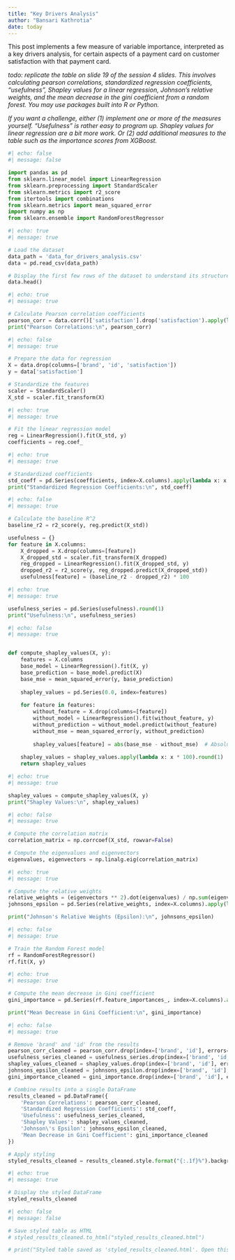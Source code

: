 ```yaml
---
title: "Key Drivers Analysis"
author: "Bansari Kathrotia"
date: today
---
```



This post implements a few measure of variable importance, interpreted as a key drivers analysis, for certain aspects of a payment card on customer satisfaction with that payment card.


_todo: replicate the table on slide 19 of the session 4 slides. This involves calculating pearson correlations, standardized regression coefficients, "usefulness", Shapley values for a linear regression, Johnson's relative weights, and the mean decrease in the gini coefficient from a random forest. You may use packages built into R or Python._

_If you want a challenge, either (1) implement one or more of the measures yourself. "Usefulness" is rather easy to program up. Shapley values for linear regression are a bit more work. Or (2) add additional measures to the table such as the importance scores from XGBoost._


```python
#| echo: false
#| message: false

import pandas as pd
from sklearn.linear_model import LinearRegression
from sklearn.preprocessing import StandardScaler
from sklearn.metrics import r2_score
from itertools import combinations
from sklearn.metrics import mean_squared_error
import numpy as np
from sklearn.ensemble import RandomForestRegressor

```

```python

#| echo: true
#| message: true

# Load the dataset
data_path = 'data_for_drivers_analysis.csv'
data = pd.read_csv(data_path)

# Display the first few rows of the dataset to understand its structure
data.head()
```


```python

#| echo: true
#| message: true

# Calculate Pearson correlation coefficients
pearson_corr = data.corr()['satisfaction'].drop('satisfaction').apply(lambda x: x * 100).round(1)
print("Pearson Correlations:\n", pearson_corr)
```

```python
#| echo: false
#| message: true

# Prepare the data for regression
X = data.drop(columns=['brand', 'id', 'satisfaction'])
y = data['satisfaction']

# Standardize the features
scaler = StandardScaler()
X_std = scaler.fit_transform(X)
```


```python

#| echo: true
#| message: true

# Fit the linear regression model
reg = LinearRegression().fit(X_std, y)
coefficients = reg.coef_
```



```python

#| echo: true
#| message: true

# Standardized coefficients
std_coeff = pd.Series(coefficients, index=X.columns).apply(lambda x: x * 100).round(1)
print("Standardized Regression Coefficients:\n", std_coeff)

```



```python
#| echo: false
#| message: true

# Calculate the baseline R^2
baseline_r2 = r2_score(y, reg.predict(X_std))

usefulness = {}
for feature in X.columns:
    X_dropped = X.drop(columns=[feature])
    X_dropped_std = scaler.fit_transform(X_dropped)
    reg_dropped = LinearRegression().fit(X_dropped_std, y)
    dropped_r2 = r2_score(y, reg_dropped.predict(X_dropped_std))
    usefulness[feature] = (baseline_r2 - dropped_r2) * 100

```



```python
#| echo: true
#| message: true

usefulness_series = pd.Series(usefulness).round(1)
print("Usefulness:\n", usefulness_series)

```



```python

#| echo: false
#| message: true


def compute_shapley_values(X, y):
    features = X.columns
    base_model = LinearRegression().fit(X, y)
    base_prediction = base_model.predict(X)
    base_mse = mean_squared_error(y, base_prediction)
    
    shapley_values = pd.Series(0.0, index=features)
    
    for feature in features:
        without_feature = X.drop(columns=[feature])
        without_model = LinearRegression().fit(without_feature, y)
        without_prediction = without_model.predict(without_feature)
        without_mse = mean_squared_error(y, without_prediction)
        
        shapley_values[feature] = abs(base_mse - without_mse)  # Absolute value to reflect positive contribution
    
    shapley_values = shapley_values.apply(lambda x: x * 100).round(1)
    return shapley_values

```

```python

#| echo: true
#| message: true

shapley_values = compute_shapley_values(X, y)
print("Shapley Values:\n", shapley_values)
```


```python

#| echo: false
#| message: true

# Compute the correlation matrix
correlation_matrix = np.corrcoef(X_std, rowvar=False)

# Compute the eigenvalues and eigenvectors
eigenvalues, eigenvectors = np.linalg.eig(correlation_matrix)

```

```python

#| echo: true
#| message: true

# Compute the relative weights
relative_weights = (eigenvectors ** 2).dot(eigenvalues) / np.sum(eigenvalues)
johnsons_epsilon = pd.Series(relative_weights, index=X.columns).apply(lambda x: x * 100).round(1)

print("Johnson's Relative Weights (Epsilon):\n", johnsons_epsilon)
```


```python
#| echo: false
#| message: true

# Train the Random Forest model
rf = RandomForestRegressor()
rf.fit(X, y)

```

```python
#| echo: true
#| message: true

# Compute the mean decrease in Gini coefficient
gini_importance = pd.Series(rf.feature_importances_, index=X.columns).apply(lambda x: x * 100).round(1)

print("Mean Decrease in Gini Coefficient:\n", gini_importance)
```


```python

#| echo: false
#| message: true

# Remove 'brand' and 'id' from the results
pearson_corr_cleaned = pearson_corr.drop(index=['brand', 'id'], errors='ignore')
usefulness_series_cleaned = usefulness_series.drop(index=['brand', 'id'], errors='ignore')
shapley_values_cleaned = shapley_values.drop(index=['brand', 'id'], errors='ignore')
johnsons_epsilon_cleaned = johnsons_epsilon.drop(index=['brand', 'id'], errors='ignore')
gini_importance_cleaned = gini_importance.drop(index=['brand', 'id'], errors='ignore')

# Combine results into a single DataFrame
results_cleaned = pd.DataFrame({
    'Pearson Correlations': pearson_corr_cleaned,
    'Standardized Regression Coefficients': std_coeff,
    'Usefulness': usefulness_series_cleaned,
    'Shapley Values': shapley_values_cleaned,
    'Johnson\'s Epsilon': johnsons_epsilon_cleaned,
    'Mean Decrease in Gini Coefficient': gini_importance_cleaned
})

# Apply styling
styled_results_cleaned = results_cleaned.style.format("{:.1f}%").background_gradient(cmap='coolwarm', axis=0)

```

```python
#| echo: true
#| message: true

# Display the styled DataFrame
styled_results_cleaned
```

```python

#| echo: false
#| message: false

# Save styled table as HTML
# styled_results_cleaned.to_html("styled_results_cleaned.html")

# print("Styled table saved as 'styled_results_cleaned.html'. Open this file in a web browser to view the table.")
```